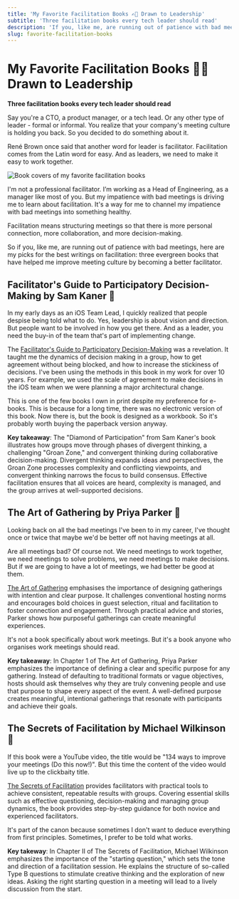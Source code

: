 ```yaml
---
title: 'My Favorite Facilitation Books ✍🏻 Drawn to Leadership'
subtitle: 'Three facilitation books every tech leader should read'
description: 'If you, like me, are running out of patience with bad meetings, here are my picks for the best writings on facilitation: three evergreen books that have helped me improve meeting culture by becoming a better facilitator.'
slug: favorite-facilitation-books
---
```


# My Favorite Facilitation Books ✍🏻 Drawn to Leadership

**Three facilitation books every tech leader should read**

Say you're a CTO, a product manager, or a tech lead. Or any other type of leader - formal or informal. You realize that your company's meeting culture is holding you back. So you decided to do something about it.

René Brown once said that another word for leader is facilitator. Facilitation comes from the Latin word for easy. And as leaders, we need to make it easy to work together.

![Book covers of my favorite facilitation books](/d2l/favorite-facilitation-books.png)

<SubscribeBox />

I'm not a professional facilitator. I’m working as a Head of Engineering, as a manager like most of you. But my impatience with bad meetings is driving me to learn about facilitation. It's a way for me to channel my impatience with bad meetings into something healthy.

Facilitation means structuring meetings so that there is more personal connection, more collaboration, and more decision-making.

So if you, like me, are running out of patience with bad meetings, here are my picks for the best writings on facilitation: three evergreen books that have helped me improve meeting culture by becoming a better facilitator.

## Facilitator's Guide to Participatory Decision-Making by Sam Kaner 🎯

In my early days as an iOS Team Lead, I quickly realized that people despise being told what to do. Yes, leadership is about vision and direction. But people want to be involved in how you get there. And as a leader, you need the buy-in of the team that's part of implementing change.

The [Facilitator's Guide to Participatory Decision-Making](https://www.goodreads.com/book/show/927064.Facilitator_s_Guide_to_Participatory_Decision_Making) was a revelation. It taught me the dynamics of decision making in a group, how to get agreement without being blocked, and how to increase the stickiness of decisions. I've been using the methods in this book in my work for over 10 years. For example, we used the scale of agreement to make decisions in the iOS team when we were planning a major architectural change.

This is one of the few books I own in print despite my preference for e-books. This is because for a long time, there was no electronic version of this book. Now there is, but the book is designed as a workbook. So it's probably worth buying the paperback version anyway.

**Key takeaway**: The "Diamond of Participation" from Sam Kaner's book illustrates how groups move through phases of divergent thinking, a challenging "Groan Zone," and convergent thinking during collaborative decision-making. Divergent thinking expands ideas and perspectives, the Groan Zone processes complexity and conflicting viewpoints, and convergent thinking narrows the focus to build consensus. Effective facilitation ensures that all voices are heard, complexity is managed, and the group arrives at well-supported decisions.

## The Art of Gathering by Priya Parker 🎨

Looking back on all the bad meetings I've been to in my career, I've thought once or twice that maybe we'd be better off not having meetings at all.

Are all meetings bad? Of course not. We need meetings to work together, we need meetings to solve problems, we need meetings to make decisions. But if we are going to have a lot of meetings, we had better be good at them.

[The Art of Gathering](https://www.goodreads.com/book/show/37424706-the-art-of-gathering) emphasises the importance of designing gatherings with intention and clear purpose. It challenges conventional hosting norms and encourages bold choices in guest selection, ritual and facilitation to foster connection and engagement. Through practical advice and stories, Parker shows how purposeful gatherings can create meaningful experiences.

It's not a book specifically about work meetings. But it's a book anyone who organises work meetings should read.

**Key takeaway**: In Chapter 1 of The Art of Gathering, Priya Parker emphasizes the importance of defining a clear and specific purpose for any gathering. Instead of defaulting to traditional formats or vague objectives, hosts should ask themselves why they are truly convening people and use that purpose to shape every aspect of the event. A well-defined purpose creates meaningful, intentional gatherings that resonate with participants and achieve their goals.

## The Secrets of Facilitation by Michael Wilkinson 👻

If this book were a YouTube video, the title would be "134 ways to improve your meetings (Do this now!)". But this time the content of the video would live up to the clickbaity title.

[The Secrets of Facilitation](https://www.goodreads.com/book/show/171387.The_Secrets_of_Facilitation) provides facilitators with practical tools to achieve consistent, repeatable results with groups. Covering essential skills such as effective questioning, decision-making and managing group dynamics, the book provides step-by-step guidance for both novice and experienced facilitators.

It's part of the canon because sometimes I don't want to deduce everything from first principles. Sometimes, I prefer to be told what works.

**Key takeway**: In Chapter II of The Secrets of Facilitation, Michael Wilkinson emphasizes the importance of the "starting question," which sets the tone and direction of a facilitation session. He explains the structure of so-called Type B questions to stimulate creative thinking and the exploration of new ideas. Asking the right starting question in a meeting will lead to a lively discussion from the start.
